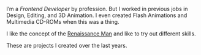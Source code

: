 I’m a *Frontend Developer* by profession. But I worked in previous jobs in Design, Editing, and 3D Animation. I even created Flash Animations and Multimedia CD-ROMs when this was a thing.

I like the concept of the [Renaissance Man](https://simple.wikipedia.org/wiki/Renaissance_man) and like to try out different skills.

These are projects I created over the last years.

